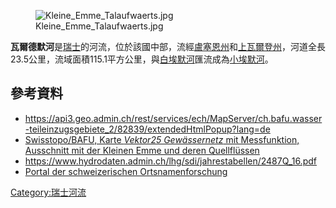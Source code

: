 {{Coord|46.94049|N|8.00658|E|display=title}}
[[Image:Kleine_Emme_Talaufwaerts.jpg|right]]

'''瓦爾德默河'''是[[瑞士|瑞士]]的河流，位於該國中部，流經[[盧塞恩州|盧塞恩州]]和[[上瓦爾登州|上瓦爾登州]]，河道全長23.5公里，流域面積115.1平方公里，與[[白埃默河|白埃默河]]匯流成為[[小埃默河|小埃默河]]。

==參考資料==
* https://api3.geo.admin.ch/rest/services/ech/MapServer/ch.bafu.wasser-teileinzugsgebiete_2/82839/extendedHtmlPopup?lang=de {{Wayback|url=https://api3.geo.admin.ch/rest/services/ech/MapServer/ch.bafu.wasser-teileinzugsgebiete_2/82839/extendedHtmlPopup?lang=de |date=20180722011516 }}
* [https://map.geo.admin.ch/?topic=ech&lang=de&bgLayer=voidLayer&layers=ch.swisstopo.vec25-gewaessernetz,KML%7C%7Chttps:%2F%2Fpublic.geo.admin.ch%2FoYSMJhDGRiegHnli3IlpuQ&X=197348.90&Y=644378.83&zoom=6&catalogNodes=532,614 Swisstopo/BAFU, Karte ''Vektor25 Gewässernetz'' mit Messfunktion, Ausschnitt mit der Kleinen Emme und deren Quellflüssen] {{Wayback|url=https://map.geo.admin.ch/?topic=ech&lang=de&bgLayer=voidLayer&layers=ch.swisstopo.vec25-gewaessernetz,KML%7C%7Chttps:%2F%2Fpublic.geo.admin.ch%2FoYSMJhDGRiegHnli3IlpuQ&X=197348.90&Y=644378.83&zoom=6&catalogNodes=532,614 |date=20210111205045 }}
* https://www.hydrodaten.admin.ch/lhg/sdi/jahrestabellen/2487Q_16.pdf {{Wayback|url=https://www.hydrodaten.admin.ch/lhg/sdi/jahrestabellen/2487Q_16.pdf |date=20210111230027 }}
* [https://search.ortsnamen.ch/record/51009102 Portal der schweizerischen Ortsnamenforschung] {{Wayback|url=https://search.ortsnamen.ch/record/51009102 |date=20180722125514 }}

{{Switzerland-geo-stub}}
[[Category:瑞士河流|Category:瑞士河流]]